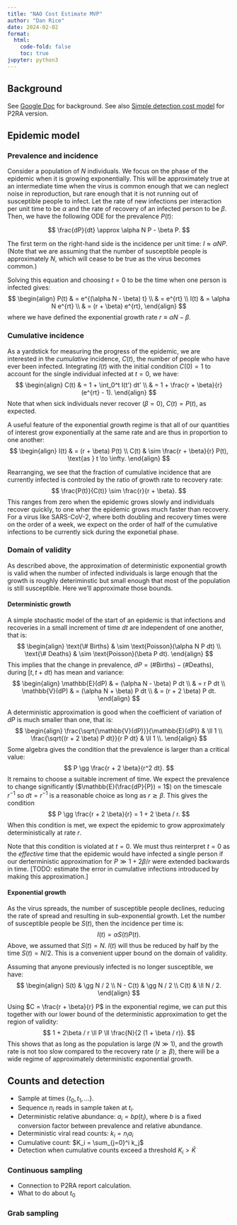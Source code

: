 ```yaml
---
title: "NAO Cost Estimate MVP"
author: "Dan Rice"
date: 2024-02-02
format:
  html:
    code-fold: false
    toc: true
jupyter: python3
---
```


## Background

See [Google Doc](https://docs.google.com/document/d/1YAy4Dnvk7H5J7jOt7iCeBYqE6z3TdgHSr3jetimlJHo/edit)
for background.
See also [Simple detection cost model](https://docs.google.com/document/d/1aHboNUDrXWAmTmZGg9Ne8dyTUdEpsluafB48DJp1UN4/edit#heading=h.vijzo0j6vjkg) for P2RA version.

## Epidemic model

### Prevalence and incidence

Consider a population of $N$ individuals.
We focus on the phase of the epidemic when it is growing exponentially.
This will be approximately true at an intermediate time when the virus is common enough
that we can neglect noise in reproduction, but rare enough that it is not running out of
susceptible people to infect.
Let the rate of new infections per interaction per unit time to be $\alpha$ and the rate of recovery of an infected person to be $\beta$.
Then, we have the following ODE for the prevalence $P(t)$:

$$
\frac{dP}{dt} \approx \alpha N P - \beta P.
$$

The first term on the right-hand side is the incidence per unit time: $I \approx \alpha N P$.
(Note that we are assuming that the number of susceptible people is approximately $N$, which will
cease to be true as the virus becomes common.)

Solving this equation and choosing $t = 0$ to be the time when one person is infected gives:
$$
\begin{align}
P(t) & = e^{(\alpha N - \beta) t} \\
     & = e^{rt} \\
I(t) & = \alpha N e^{rt} \\
     & = (r + \beta) e^{rt},
\end{align}
$$
where we have defined the exponential growth rate $r \equiv \alpha N - \beta$.

### Cumulative incidence

As a yardstick for measuring the progress of the epidemic, we are interested in the *cumulative* incidence, $C(t)$, the number of people who have ever been infected.
Integrating $I(t)$ with the initial condition $C(0) = 1$ to account for the single individual infected at $t = 0$, we have:
$$
\begin{align}
C(t) & = 1 + \int_0^t I(t') dt' \\
     & = 1 + \frac{r + \beta}{r} (e^{rt} - 1).
\end{align}
$$
Note that when sick individuals never recover ($\beta = 0$), $C(t) = P(t)$, as expected.

A useful feature of the exponential growth regime is that all of our quantities of interest grow exponentially at the same rate and are thus in proportion to one another:
$$
\begin{align}
I(t) & = (r + \beta) P(t) \\
C(t) & \sim \frac{r + \beta}{r} P(t), \text{as } t \to \infty.
\end{align}
$$

Rearranging, we see that the fraction of cumulative incidence that are currently infected is controled by the ratio of growth rate to recovery rate:
$$
\frac{P(t)}{C(t)} \sim \frac{r}{r + \beta}.
$$
This ranges from zero when the epidemic grows slowly and individuals recover quickly, to one wher the epidemic grows much faster than recovery.
For a virus like SARS-CoV-2, where both doubling and recovery times were on the order of a week, we expect on the order of half of the cumulative infections to be currently sick during the exponetial phase.

### Domain of validity

As described above, the approximation of deterministic exponential growth is valid when the number of infected individuals is large enough that the growth is roughly deteriminstic but small enough that most of the population is still susceptible.
Here we'll approximate those bounds.

#### Deterministic growth

A simple stochastic model of the start of an epidemic is that infections and recoveries in a small increment of time $dt$ are independent of one another, that is:
$$
\begin{align}
\text{\# Births} & \sim \text{Poisson}(\alpha N P dt) \\
\text{\# Deaths} & \sim \text{Poisson}(\beta P dt).
\end{align}
$$
This implies that the change in prevalence, $dP = (\text{\# Births}) - (\text{\# Deaths})$, during $[t, t+dt)$ has mean and variance:
$$
\begin{align}
\mathbb{E}(dP) & = (\alpha N - \beta) P dt \\
               & = r P dt \\
\mathbb{V}(dP) & = (\alpha N + \beta) P dt \\
               & = (r + 2 \beta) P dt.
\end{align}
$$

A deterministic approximation is good when the coefficient of variation of $dP$ is much smaller than one, that is:
$$
\begin{align}
\frac{\sqrt{\mathbb{V}(dP)}}{\mathbb{E}(dP)} & \ll 1 \\
\frac{\sqrt{(r + 2 \beta) P dt}}{r P dt} & \ll 1 \\.
\end{align}
$$
Some algebra gives the condition that the prevalence is larger than a critical value:
$$
P \gg \frac{r + 2 \beta}{r^2 dt}.
$$
It remains to choose a suitable increment of time.
We expect the prevalence to change significantly ($\mathbb{E}(\frac{dP}{P}) = 1$) on the timescale $r^{-1}$ so $dt = r^{-1}$ is a reasonable choice as long as $r \gtrsim \beta$.
This gives the condition
$$
P \gg \frac{r + 2 \beta}{r} = 1 + 2 \beta / r.
$$
When this condition is met, we expect the epidemic to grow approximately deterministically at rate $r$.

Note that this condition is violated at $t = 0$.
We must thus reinterpret $t = 0$ as the *effective* time that the epidemic would have infected a single person if our derterministic approximation for $P \gg 1 + 2\beta/r$ were extended backwards in time.
[TODO: estimate the error in cumulative infections introduced by making this approximation.]

#### Exponential growth

As the virus spreads, the number of susceptible people declines, reducing the rate of spread and resulting in sub-exponential growth.
Let the number of susceptible people be $S(t)$, then the incidence per time is:
$$
I(t) = \alpha S(t) P(t).
$$
Above, we assumed that $S(t) = N$.
$I(t)$ will thus be reduced by half by the time $S(t) = N / 2$.
This is a convenient upper bound on the domain of validity.

Assuming that anyone previously infected is no longer susceptible, we have:
$$
\begin{align}
S(t) & \gg N / 2 \\
N - C(t) & \gg N / 2 \\
C(t) & \ll N / 2.
\end{align}
$$

Using $C = \frac{r + \beta}{r} P$ in the exponential regime, we can put this together with our lower bound of the deterministic approximation to get the region of validity:
$$
1 + 2\beta / r \ll P \ll \frac{N}{2 (1 + \beta / r)}.
$$
This shows that as long as the population is large ($N \gg 1$), and the growth rate is not too slow compared to the recovery rate ($r \gtrsim \beta$), there will be a wide regime of approximately deterministic exponential growth.

## Counts and detection

- Sample at times $\{t_0, t_1, \ldots\}$.
- Sequence $n_i$ reads in sample taken at $t_i$.
- Deterministic relative abundance: $a_i = b p(t_i)$, where $b$ is a fixed conversion factor between prevalence and relative abundance.
- Deterministic viral read counts: $k_i = n_i a_i$
- Cumulative count: $K_i = \sum_{j=0}^i k_j$
- Detection when cumulative counts exceed a threshold $K_i > \hat{K}$

### Continuous sampling

- Connection to P2RA report calculation.
- What to do about $t_0$

### Grab sampling

